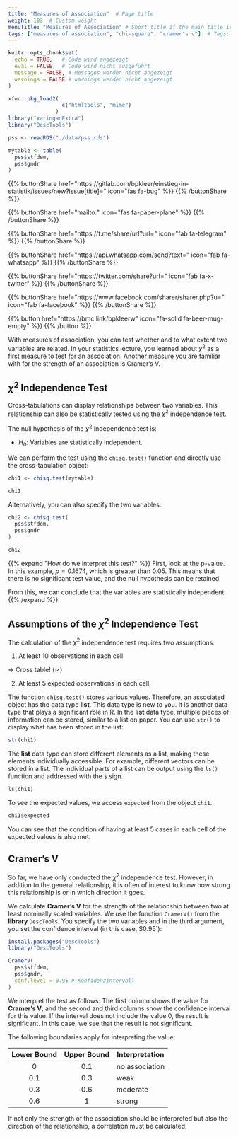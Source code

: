 ```yaml
---
title: "Measures of Association"  # Page title
weight: 103  # Custom weight 
menuTitle: "Measures of Association" # Short title if the main title is too long
tags: ["measures of association", "chi-square", "cramer's v"]  # Tags: brief description of page content
---
```

```r
knitr::opts_chunk$set(
  echo = TRUE,   # Code wird angezeigt
  eval = FALSE,  # Code wird nicht ausgeführt
  message = FALSE, # Messages werden nicht angezeigt
  warnings = FALSE # warnings werden nicht angezeigt
)

xfun::pkg_load2(
                 c("htmltools", "mime")
               )
library("xaringanExtra")
library("DescTools")

pss <- readRDS("./data/pss.rds")

mytable <- table(
  pss$stfdem, 
  pss$gndr
)
```

{{% buttonShare href=\"https\:\/\/gitlab.com\/bpkleer\/einstieg-in-statistik\/issues\/new?issue[title]=\" icon=\"fas fa-bug\" %}} {{% /buttonShare %}} 

{{% buttonShare href=\"mailto\:\" icon=\"fas fa-paper-plane\" %}} {{% /buttonShare %}}

{{% buttonShare href=\"https\:\/\/t.me\/share\/url?url=\" icon=\"fab fa-telegram\" %}} {{% /buttonShare %}}

{{% buttonShare href=\"https\:\/\/api.whatsapp.com\/send?text=\" icon=\"fab fa-whatsapp\" %}} {{% /buttonShare %}}

{{% buttonShare href=\"https\:\/\/twitter.com\/share?url=\" icon=\"fab fa-x-twitter\" %}} {{% /buttonShare %}}

{{% buttonShare href=\"https\:\/\/www.facebook.com\/sharer\/sharer.php?u=\" icon=\"fab fa-facebook\" %}} {{% /buttonShare %}}

{{% button href=\"https\:\/\/bmc.link\/bpkleerw\" icon=\"fa-solid fa-beer-mug-empty\" %}} {{% /button %}}

With measures of association, you can test whether and to what extent two variables are related. In your statistics lecture, you learned about $\chi^2$ as a first measure to test for an association. Another measure you are familiar with for the strength of an association is Cramer's V.

## $\chi^2$ Independence Test
Cross-tabulations can display relationships between two variables. This relationship can also be statistically tested using the $\chi^2$ independence test.

The null hypothesis of the $\chi^2$ independence test is:

- $H_0:$ Variables are statistically independent.

We can perform the test using the `chisq.test()` function and directly use the cross-tabulation object:
```r
chi1 <- chisq.test(mytable)

chi1
```

Alternatively, you can also specify the two variables:
```r
chi2 <- chisq.test(
  pss$stfdem, 
  pss$gndr
)

chi2
```

{{% expand \"How do we interpret this test?\" %}}
First, look at the p-value. In this example, $p = 0.1674$, which is greater than $0.05$. This means that there is no significant test value, and the null hypothesis can be retained.

From this, we can conclude that the variables are statistically independent.
{{% /expand %}}

## Assumptions of the $\chi^2$ Independence Test
The calculation of the $\chi^2$ independence test requires two assumptions:

1. At least $10$ observations in each cell.

$\Rightarrow$ Cross table! ($\checkmark$)

2. At least $5$ expected observations in each cell.

The function `chisq.test()` stores various values. Therefore, an associated object has the data type **list**. This data type is new to you. It is another data type that plays a significant role in R. In the **list** data type, multiple pieces of information can be stored, similar to a list on paper. You can use `str()` to display what has been stored in the list:
```r
str(chi1)
```

The **list** data type can store different elements as a list, making these elements individually accessible. For example, different vectors can be stored in a list. The individual parts of a list can be output using the `ls()` function and addressed with the `$` sign.

```r
ls(chi1)
```

To see the expected values, we access `expected` from the object `chi1`.
```r
chi1$expected
```

You can see that the condition of having at least $5$ cases in each cell of the expected values is also met.

## Cramer's V
So far, we have only conducted the $\chi^2$ independence test. However, in addition to the general relationship, it is often of interest to know how strong this relationship is or in which direction it goes.

We calculate **Cramer's V** for the strength of the relationship between two at least nominally scaled variables. We use the function `CramerV()` from the **library** `DescTools`. You specify the two variables and in the third argument, you set the confidence interval (in this case, $0.95`):

```r
install.packages("DescTools")
library("DescTools")
```
```r
CramerV(
  pss$stfdem,       
  pss$gndr,          
  conf.level = 0.95 # Konfidenzintervall
)  
```

We interpret the test as follows: The first column shows the value for **Cramer's V**, and the second and third columns show the confidence interval for this value. If the interval does not include the value $0$, the result is significant. In this case, we see that the result is not significant.

The following boundaries apply for interpreting the value:

| Lower Bound | Upper Bound | Interpretation    |
| :---------: | :---------: | ----------------- |
| $0$           | $0.1$         | no association    |
| $0.1$         | $0.3$         | weak              |
| $0.3$         | $0.6$         | moderate           |
| $0.6$         | $1$           | strong            |

If not only the strength of the association should be interpreted but also the direction of the relationship, a correlation must be calculated. 